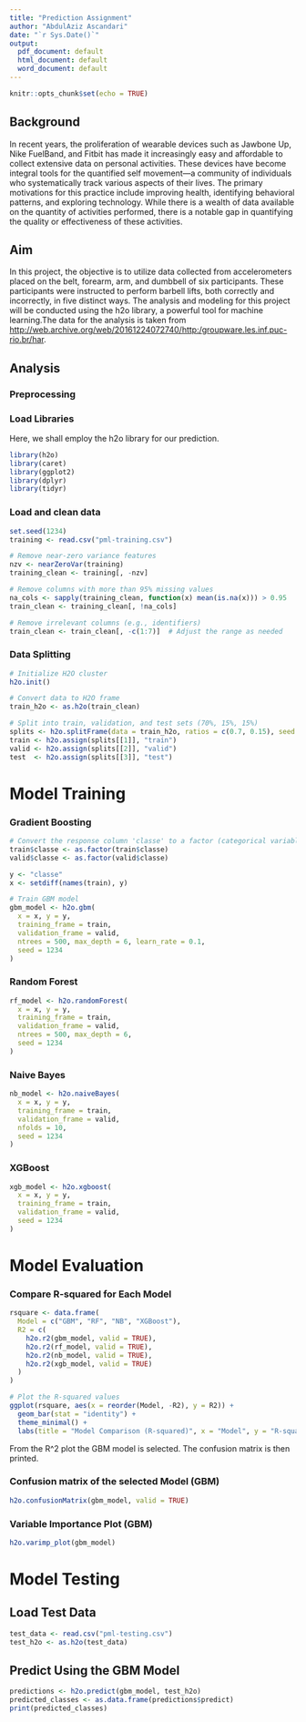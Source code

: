 ---
title: "Prediction Assignment"
author: "AbdulAziz Ascandari"
date: "`r Sys.Date()`"
output:
  pdf_document: default
  html_document: default
  word_document: default
---

```{r setup, include=FALSE}
knitr::opts_chunk$set(echo = TRUE)
```

## Background

In recent years, the proliferation of wearable devices such as Jawbone Up, Nike FuelBand, and Fitbit has made it increasingly easy and affordable to collect extensive data on personal activities. These devices have become integral tools for the quantified self movement—a community of individuals who systematically track various aspects of their lives. The primary motivations for this practice include improving health, identifying behavioral patterns, and exploring technology. While there is a wealth of data available on the quantity of activities performed, there is a notable gap in quantifying the quality or effectiveness of these activities. 


## Aim

In this project, the objective is to utilize data collected from accelerometers placed on the belt, forearm, arm, and dumbbell of six participants. These participants were instructed to perform barbell lifts, both correctly and incorrectly, in five distinct ways. The analysis and modeling for this project will be conducted using the h2o library, a powerful tool for machine learning.The data for the analysis is taken from <http://web.archive.org/web/20161224072740/http:/groupware.les.inf.puc-rio.br/har>.

## Analysis

### Preprocessing

### Load Libraries

Here, we shall employ the h2o library for our prediction.

```{r}
library(h2o)
library(caret)
library(ggplot2)
library(dplyr)
library(tidyr)
```

### Load and clean data

```{r}
set.seed(1234)
training <- read.csv("pml-training.csv")

# Remove near-zero variance features
nzv <- nearZeroVar(training)
training_clean <- training[, -nzv]

# Remove columns with more than 95% missing values
na_cols <- sapply(training_clean, function(x) mean(is.na(x))) > 0.95
train_clean <- training_clean[, !na_cols]

# Remove irrelevant columns (e.g., identifiers)
train_clean <- train_clean[, -c(1:7)]  # Adjust the range as needed
```

### Data Splitting

```{r}
# Initialize H2O cluster
h2o.init()

# Convert data to H2O frame
train_h2o <- as.h2o(train_clean)

# Split into train, validation, and test sets (70%, 15%, 15%)
splits <- h2o.splitFrame(data = train_h2o, ratios = c(0.7, 0.15), seed = 1234)
train <- h2o.assign(splits[[1]], "train")
valid <- h2o.assign(splits[[2]], "valid")
test  <- h2o.assign(splits[[3]], "test")
```

#  Model Training

### Gradient Boosting


```{r}
# Convert the response column 'classe' to a factor (categorical variable)
train$classe <- as.factor(train$classe)
valid$classe <- as.factor(valid$classe)

y <- "classe"
x <- setdiff(names(train), y)

# Train GBM model
gbm_model <- h2o.gbm(
  x = x, y = y,
  training_frame = train,
  validation_frame = valid,
  ntrees = 500, max_depth = 6, learn_rate = 0.1,
  seed = 1234
)
```

### Random Forest

```{r}
rf_model <- h2o.randomForest(
  x = x, y = y,
  training_frame = train,
  validation_frame = valid,
  ntrees = 500, max_depth = 6,
  seed = 1234
)
```

### Naive Bayes
```{r}
nb_model <- h2o.naiveBayes(
  x = x, y = y,
  training_frame = train,
  validation_frame = valid,
  nfolds = 10,
  seed = 1234
)
```

### XGBoost

```{r}
xgb_model <- h2o.xgboost(
  x = x, y = y,
  training_frame = train,
  validation_frame = valid,
  seed = 1234
)
```

# Model Evaluation

### Compare R-squared for Each Model

```{r}
rsquare <- data.frame(
  Model = c("GBM", "RF", "NB", "XGBoost"),
  R2 = c(
    h2o.r2(gbm_model, valid = TRUE),
    h2o.r2(rf_model, valid = TRUE),
    h2o.r2(nb_model, valid = TRUE),
    h2o.r2(xgb_model, valid = TRUE)
  )
)

# Plot the R-squared values
ggplot(rsquare, aes(x = reorder(Model, -R2), y = R2)) +
  geom_bar(stat = "identity") +
  theme_minimal() +
  labs(title = "Model Comparison (R-squared)", x = "Model", y = "R-squared")
```

From the R^2 plot the GBM model is selected. The confusion matrix is then printed.

### Confusion matrix of the selected Model (GBM)

```{r}
h2o.confusionMatrix(gbm_model, valid = TRUE)
```

### Variable Importance Plot (GBM)

```{r}
h2o.varimp_plot(gbm_model)
```

# Model Testing

## Load Test Data

```{r}
test_data <- read.csv("pml-testing.csv")
test_h2o <- as.h2o(test_data)
```

## Predict Using the GBM Model

```{r}
predictions <- h2o.predict(gbm_model, test_h2o)
predicted_classes <- as.data.frame(predictions$predict)
print(predicted_classes)
```

